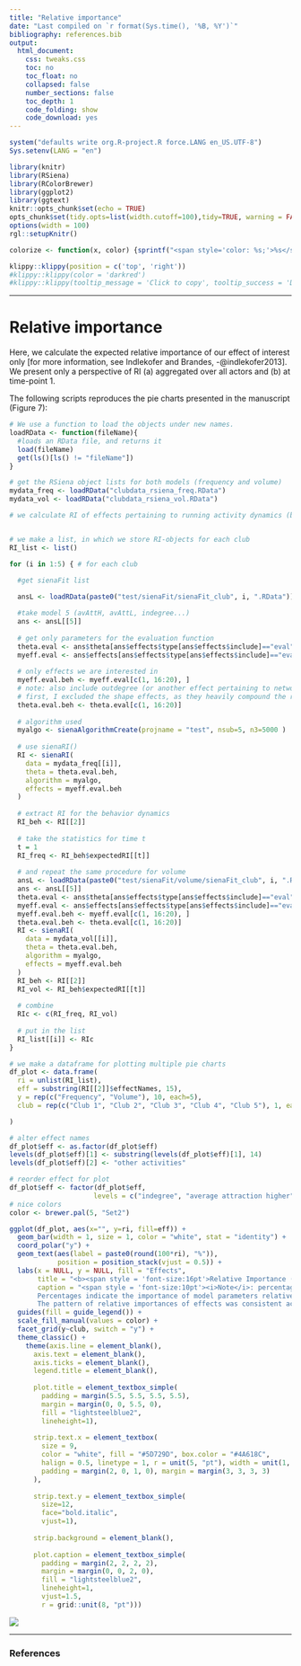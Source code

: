 ```yaml
---
title: "Relative importance"
date: "Last compiled on `r format(Sys.time(), '%B, %Y')`"
bibliography: references.bib
output:
  html_document:
    css: tweaks.css
    toc: no
    toc_float: no
    collapsed: false
    number_sections: false
    toc_depth: 1
    code_folding: show
    code_download: yes
---
```


```r
system("defaults write org.R-project.R force.LANG en_US.UTF-8")
Sys.setenv(LANG = "en")

library(knitr)
library(RSiena)
library(RColorBrewer)
library(ggplot2)
library(ggtext)
knitr::opts_chunk$set(echo = TRUE)
opts_chunk$set(tidy.opts=list(width.cutoff=100),tidy=TRUE, warning = FALSE, message = FALSE,comment = "#>", cache=TRUE, class.source=c("test"), class.output=c("test2"))
options(width = 100)
rgl::setupKnitr()

colorize <- function(x, color) {sprintf("<span style='color: %s;'>%s</span>", color, x) }

```

```r
klippy::klippy(position = c('top', 'right'))
#klippy::klippy(color = 'darkred')
#klippy::klippy(tooltip_message = 'Click to copy', tooltip_success = 'Done')
```


----

# Relative importance

Here, we calculate the expected relative importance of our effect of interest only [for more information, see Indlekofer and Brandes, -@indlekofer2013]. We present only a perspective of RI (a) aggregated over all actors and (b) at time-point 1. 


The following scripts reproduces the pie charts presented in the manuscript (Figure 7):

```r
# We use a function to load the objects under new names.
loadRData <- function(fileName){
  #loads an RData file, and returns it
  load(fileName)
  get(ls()[ls() != "fileName"])
}

# get the RSiena object lists for both models (frequency and volume)
mydata_freq <- loadRData("clubdata_rsiena_freq.RData")
mydata_vol <- loadRData("clubdata_rsiena_vol.RData")

# we calculate RI of effects pertaining to running activity dynamics (both frequency and volume) across clubs


# we make a list, in which we store RI-objects for each club
RI_list <- list()

for (i in 1:5) { # for each club

  #get sienaFit list 
 
  ansL <- loadRData(paste0("test/sienaFit/sienaFit_club", i, ".RData"))

  #take model 5 (avAttH, avAttL, indegree...)
  ans <- ansL[[5]]
  
  # get only parameters for the evaluation function
  theta.eval <- ans$theta[ans$effects$type[ans$effects$include]=="eval"]
  myeff.eval <- ans$effects[ans$effects$type[ans$effects$include]=="eval",]
  
  # only effects we are interested in
  myeff.eval.beh <- myeff.eval[c(1, 16:20), ] 
  # note: also include outdegree (or another effect pertaining to network dynamics); apparently this is needed...
  # first, I excluded the shape effects, as they heavily compound the resulting plots (they are most important...)
  theta.eval.beh <- theta.eval[c(1, 16:20)] 
  
  # algorithm used
  myalgo <- sienaAlgorithmCreate(projname = "test", nsub=5, n3=5000 )
  
  # use sienaRI()
  RI <- sienaRI(
    data = mydata_freq[[i]],
    theta = theta.eval.beh,
    algorithm = myalgo,
    effects = myeff.eval.beh
  )
  
  # extract RI for the behavior dynamics
  RI_beh <- RI[[2]]
  
  # take the statistics for time t
  t = 1
  RI_freq <- RI_beh$expectedRI[[t]]
  
  # and repeat the same procedure for volume
  ansL <- loadRData(paste0("test/sienaFit/volume/sienaFit_club", i, ".RData"))
  ans <- ansL[[5]]
  theta.eval <- ans$theta[ans$effects$type[ans$effects$include]=="eval"]
  myeff.eval <- ans$effects[ans$effects$type[ans$effects$include]=="eval",]
  myeff.eval.beh <- myeff.eval[c(1, 16:20), ]
  theta.eval.beh <- theta.eval[c(1, 16:20)]
  RI <- sienaRI(
    data = mydata_vol[[i]],
    theta = theta.eval.beh,
    algorithm = myalgo,
    effects = myeff.eval.beh
  )
  RI_beh <- RI[[2]]
  RI_vol <- RI_beh$expectedRI[[t]]
  
  # combine 
  RIc <- c(RI_freq, RI_vol)
  
  # put in the list
  RI_list[[i]] <- RIc
}

# we make a dataframe for plotting multiple pie charts
df_plot <- data.frame(
  ri = unlist(RI_list),
  eff = substring(RI[[2]]$effectNames, 15),
  y = rep(c("Frequency", "Volume"), 10, each=5),
  club = rep(c("Club 1", "Club 2", "Club 3", "Club 4", "Club 5"), 1, each = 10)

)

# alter effect names
df_plot$eff <- as.factor(df_plot$eff)
levels(df_plot$eff)[1] <- substring(levels(df_plot$eff)[1], 14)
levels(df_plot$eff)[2] <- "other activities"

# reorder effect for plot
df_plot$eff <- factor(df_plot$eff,
                     levels = c("indegree", "average attraction higher", "average attraction lower", "gender", "other activities"))
# nice colors
color <- brewer.pal(5, "Set2")

ggplot(df_plot, aes(x="", y=ri, fill=eff)) +
  geom_bar(width = 1, size = 1, color = "white", stat = "identity") +
  coord_polar("y") +
  geom_text(aes(label = paste0(round(100*ri), "%")), 
            position = position_stack(vjust = 0.5)) +
  labs(x = NULL, y = NULL, fill = "Effects", 
       title = "<b><span style = 'font-size:16pt'>Relative Importance (<i>RI</i>) of indegree and attraction higher/lower effects</span>",
       caption = "<span style = 'font-size:10pt'><i>Note</i>: percentages indicate the extent to which effects determine whether actors make changes in their running attributes (i.e., frequency and volume).
       Percentages indicate the importance of model parameters relative to one another. They should not be interpreted as absolute explained variance. Patterns presented here would change, would we include other effects (e.g., basic shape effects, covariate effects). 
       The pattern of relative importances of effects was consistent across time; here, we present t=1.") +
  guides(fill = guide_legend()) +
  scale_fill_manual(values = color) +
  facet_grid(y~club, switch = "y") +
  theme_classic() +
    theme(axis.line = element_blank(),
      axis.text = element_blank(),
      axis.ticks = element_blank(),
      legend.title = element_blank(),
      
      plot.title = element_textbox_simple(
        padding = margin(5.5, 5.5, 5.5, 5.5),
        margin = margin(0, 0, 5.5, 0),
        fill = "lightsteelblue2",
        lineheight=1),
      
      strip.text.x = element_textbox(
        size = 9,
        color = "white", fill = "#5D729D", box.color = "#4A618C",
        halign = 0.5, linetype = 1, r = unit(5, "pt"), width = unit(1, "npc"),
        padding = margin(2, 0, 1, 0), margin = margin(3, 3, 3, 3)
      ),
      
      strip.text.y = element_textbox_simple(
        size=12,
        face="bold.italic",
        vjust=1),
      
      strip.background = element_blank(),
      
      plot.caption = element_textbox_simple(
        padding = margin(2, 2, 2, 2),
        margin = margin(0, 0, 2, 0),
        fill = "lightsteelblue2",
        lineheight=1,
        vjust=1.5,
        r = grid::unit(8, "pt")))
```

![](ri.jpg)

----


### References 
